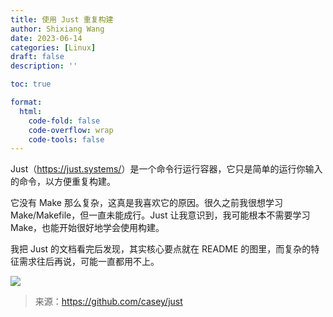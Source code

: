 ```yaml
---
title: 使用 Just 重复构建
author: Shixiang Wang
date: 2023-06-14
categories: [Linux]
draft: false
description: ''

toc: true

format:
  html:
    code-fold: false
    code-overflow: wrap
    code-tools: false
---
```


Just（<https://just.systems/>）是一个命令行运行容器，它只是简单的运行你输入的命令，以方便重复构建。

它没有 Make 那么复杂，这真是我喜欢它的原因。很久之前我很想学习 Make/Makefile，但一直未能成行。Just 让我意识到，我可能根本不需要学习 Make，也能开始很好地学会使用构建。

我把 Just 的文档看完后发现，其实核心要点就在 README 的图里，而复杂的特征需求往后再说，可能一直都用不上。

![](https://raw.githubusercontent.com/casey/just/master/screenshot.png)

> 来源：<https://github.com/casey/just>

